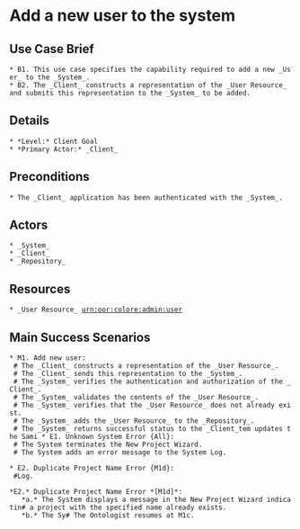 = Add a new user to the system =

== Use Case Brief ==
 * B1. This use case specifies the capability required to add a new _User_ to the _System_.
 * B2. The _Client_ constructs a representation of the _User Resource_ and submits this representation to the _System_ to be added.

== Details ==
 * *Level:* Client Goal
 * *Primary Actor:* _Client_

== Preconditions ==
 * The _Client_ application has been authenticated with the _System_.

== Actors ==
 * _System_
 * _Client_
 * _Repository_

== Resources ==
 * _User Resource_ [[urn:oor:colore:admin:user]]

== Main Success Scenarios ==
 * M1. Add new user:
  # The _Client_ constructs a representation of the _User Resource_.
  # The _Client_ sends this representation to the _System_.
  # The _System_ verifies the authentication and authorization of the _Client_.
  # The _System_ validates the contents of the _User Resource_.
  # The _System_ verifies that the _User Resource_ does not already exist.
  # The _System_ adds the _User Resource_ to the _Repository_.
  # The _System_ returns successful status to the _Client_tem updates the Sami * E1. Unknown System Error {All}:
  # The System terminates the New Project Wizard.
  # The System adds an error message to the System Log.

 * E2. Duplicate Project Name Error {M1d}:
  #Log.

 *E2.* Duplicate Project Name Error *[M1d]*:
    *a.* The System displays a message in the New Project Wizard indicatin# a project with the specified name already exists.
    *b.* The Sy# The Ontologist resumes at M1c.